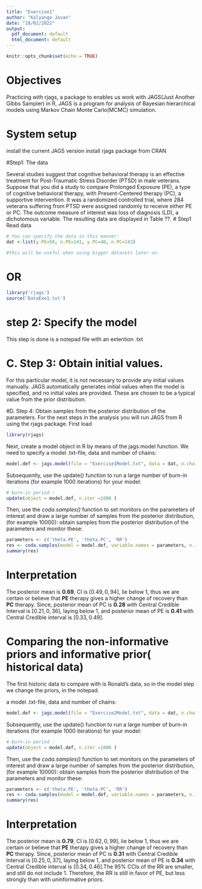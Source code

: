```yaml
---
title: "Exercise1"
author: "Kalyango Jovan"
date: "18/02/2022"
output:
  pdf_document: default
  html_document: default
---
```


```r
knitr::opts_chunk$set(echo = TRUE)
```

# Objectives 
Practicing with rjags, a package to enables us work with JAGS(Just Another Gibbs Sampler) in R, JAGS is a program for analysis of Bayesian hierarchical models using Markov Chain Monte Carlo(MCMC) simulation. 

# System setup
install the current JAGS version
install rjags package from CRAN

#Step1: The data

Several studies suggest that cognitive behavioral therapy is an effective treatment for Post-Traumatic
Stress Disorder (PTSD) in male veterans. Suppose that you did a study to compare Prolonged
Exposure (PE), a type of cognitive behavioral therapy, with Present-Centered therapy (PC), a
supportive intervention. It was a randomized controlled trial, where 284 veterans suffering from
PTSD were assigned randomly to receive either PE or PC. The outcome measure of interest was
loss of diagnosis (LD), a dichotomous variable. The resulting data are displayed in Table ??.
# Step1 Read data

```r
# You can specify the data in this manner:
dat <-list(y.PE=58, n.PE=141, y.PC=40, n.PC=143)

#this will be useful when using bigger datasets later on.

```

# OR
```r
library('rjags')
source('DataExe1.txt')
```

# step 2: Specify the model

This step is done is a notepad file with an extention .txt

# C. Step 3: Obtain initial values.
For this particular model, it is not necessary to provide any initial values manually. JAGS automatically generates initial values when the model is specified, and no initial vales are provided.
These are chosen to be a typical value from the prior distribution.

#D. Step 4: Obtain samples from the posterior distribution of the parameters.
For the next steps in the analysis you will run JAGS from R using the rjags package. First load

```r
library(rjags)
```


Next, create a model object in R by means of the jags.model function. We need to specify
a model .txt-file, data and number of chains:
```r
model.def <- jags.model(file = "Exercise1Model.txt", data = dat, n.chains = 2)
```

Subsequently, use the update() function to run a large number of burn-in iterations (for example
1000 iterations) for your model:
```r
# burn-in period :
update(object = model.def, n.iter =1000 )

```
 
Then, use the *coda.samples()* function to set monitors on the parameters of interest and draw
a large number of samples from the posterior distribution, (for example 10000):
obtain samples from the posterior distribution of the parameters and monitor these:

```r
parameters <- c('theta.PE', 'theta.PC', 'RR')
res <- coda.samples(model = model.def, variable.names = parameters, n.iter = 10000)
summary(res)
```

# Interpretation

The posterior mean is **0.69**, CI is $[0.49,0,94]$, lie below 1, thus we are certain or believe that **PE** therapy gives a higher change of recovery than **PC** therapy. Since, posterior mean of PC is **0.28** with Central Credible Interval is $[0.21,0,36]$, laying below 1, and posterior mean of PE is **0.41** with Central Credible interval is $[0.33, 0.49]$. 

# Comparing the non-informative priors and informative prior( historical data)

The first historic data to compare with is Ronald's data, so in the model step we change the priors, in the notepad. 

a model .txt-file, data and number of chains:
```r
model.def <- jags.model(file = "Exercise2Model.txt", data = dat, n.chains = 2)
```

Subsequently, use the update() function to run a large number of burn-in iterations (for example
1000 iterations) for your model:
```r
# burn-in period :
update(object = model.def, n.iter =1000 )

```
 
Then, use the *coda.samples()* function to set monitors on the parameters of interest and draw
a large number of samples from the posterior distribution, (for example 10000):
obtain samples from the posterior distribution of the parameters and monitor these:

```r
parameters <- c('theta.PE', 'theta.PC', 'RR')
res <- coda.samples(model = model.def, variable.names = parameters, n.iter = 10000)
summary(res)
```

# Interpretation

The posterior mean is **0.79**, CI is $[0.62,0,99]$, lie below 1, thus we are certain or believe that **PE** therapy gives a higher change of recovery than **PC** therapy. Since, posterior mean of PC is **0.31** with Central Credible Interval is $[0.25,0,37]$, laying below 1, and posterior mean of PE is **0.34** with Central Credible interval is $[0.34, 0.46]$.The 95% CCIs of the RR are smaller, and still do not include 1. Therefore, the RR is still in favor of PE, but less strongly than with uninformative priors. 
